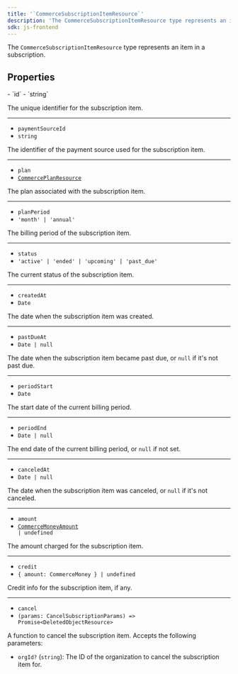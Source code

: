 ```yaml
---
title: '`CommerceSubscriptionItemResource`'
description: 'The CommerceSubscriptionItemResource type represents an item in a subscription.'
sdk: js-frontend
---
```


<Include src="_partials/billing/api-experimental" />

The `CommerceSubscriptionItemResource` type represents an item in a subscription.

## Properties

<Properties>
  - `id`
  - `string`

  The unique identifier for the subscription item.

  ---

  - `paymentSourceId`
  - `string`

  The identifier of the payment source used for the subscription item.

  ---

  - `plan`
  - [`CommercePlanResource`](/docs/references/javascript/types/commerce-plan-resource)

  The plan associated with the subscription item.

  ---

  - `planPeriod`
  - `'month' | 'annual'`

  The billing period of the subscription item.

  ---

  - `status`
  - `'active' | 'ended' | 'upcoming' | 'past_due'`

  The current status of the subscription item.

  ---

  - `createdAt`
  - `Date`

  The date when the subscription item was created.

  ---

  - `pastDueAt`
  - `Date | null`

  The date when the subscription item became past due, or `null` if it's not past due.

  ---

  - `periodStart`
  - `Date`

  The start date of the current billing period.

  ---

  - `periodEnd`
  - `Date | null`

  The end date of the current billing period, or `null` if not set.

  ---

  - `canceledAt`
  - `Date | null`

  The date when the subscription item was canceled, or `null` if it's not canceled.

  ---

  - `amount`
  - <code>[CommerceMoneyAmount](/docs/references/javascript/types/commerce-money-amount) | undefined</code>

  The amount charged for the subscription item.

  ---

  - `credit`
  - `{ amount: CommerceMoney } | undefined`

  Credit info for the subscription item, if any.

  ---

  - `cancel`
  - `(params: CancelSubscriptionParams) => Promise<DeletedObjectResource>`

  A function to cancel the subscription item. Accepts the following parameters:

  - `orgId?` (`string`): The ID of the organization to cancel the subscription item for.
</Properties>
